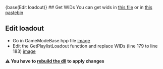 {base(Edit loadout)}
## Get WIDs
You can get wids in [this file](../misc/weapons.txt) or in [this pastebin](https://pastebin.com/NQPcw6mj)

## Edit loadout

- Go in GameModeBase.hpp file [image](../assets/GameModeBasePath.png)
- Edit the GetPlaylistLoadout function and replace WIDs (line 179 to line 183) [image](../assets/WIDS.png)

**⚠️ You have to [rebuild the dll](docs/build.md) to apply changes**